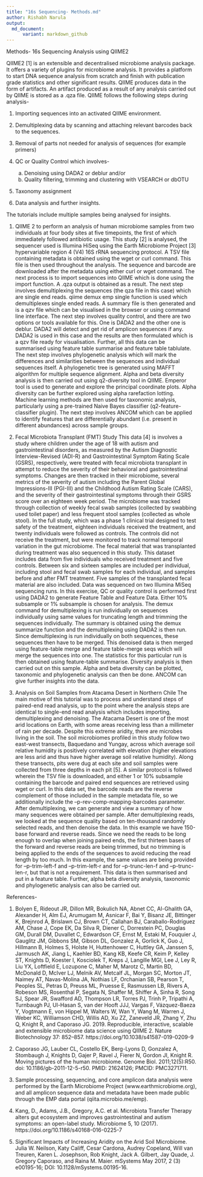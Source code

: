 ```yaml
---
title: "16s Sequencing- Methods.md"
author: Rishabh Narula
output:
  md_document:
      variant: markdown_github
---
```


Methods- 16s Sequencing Analysis using QIIME2

QIIME2 [1] is an extensible and decentralised microbiome analysis package. It offers a variety of plugins for microbiome analysis. It provides a platform to start DNA sequence analysis from scratch and finish with publication grade statistics and other significant results. QIIME produces data in the form of artifacts. An artifact produced as a result of any analysis carried out by QIIME is stored as a .qza file. 
QIIME follows the following steps during analysis-

1. Importing sequences into an activated QIIME environment.

2. Demultiplexing data by scanning and attaching relevant barcodes back to the sequences. 

3. Removal of parts not needed for analysis of sequences (for example primers)

4. QC or Quality Control which involves-
   a. Denoising using DADA2 or deblur and/or
   b. Quality filtering, trimming and clustering with VSEARCH or dbOTU

5. Taxonomy assignment

6. Data analysis and further insights.



The tutorials include multiple samples being analysed for insights.

1. QIIME 2 to perform an analysis of human microbiome samples from two individuals at four body sites at five timepoints, the first of which immediately followed antibiotic usage. This study [2] is analysed, the sequencer used is Illumina HiSeq using the Earth Microbiome Project [3] hypervariable region 4 (V4) 16S rRNA sequencing protocol. A TSV file containing metadata is obtained using the wget or curl command. This file is then used throughout the analysis. The sequence and barcode are downloaded after the metadata using either curl or wget command. The next process is to import sequences into QIIME which is done using the import function. A .qza output is obtained as a result. The next step involves demultiplexing the sequences (the qza file in this case) which are single end reads. qiime demux emp single function is used which demultiplexes single ended reads. A summary file is then generated and is a qzv file which can be visualised in the browser or using command line interface. The next step involves quality control, and there are two options or tools available for this. One is DADA2 and the other one is deblur. DADA2 will detect and get rid of amplicon sequences if any. DADA2 is used in this case and the results are then formulated which is a qzv file ready for visualisation. Further, all this data can be summarised using feature table summarise and feature table tablulate. The next step involves phylogenetic analysis which will mark the differences and similarities between the sequences and individual sequences itself. A phylogenetic tree is generated using MAFFT algorithm for multiple sequence alignment. Alpha and beta diversity analysis is then carried out using q2-diversity tool in QIIME. Emperor tool is used to generate and explore the principal coordinate plots. Alpha diversity can be further explored using alpha rarefaction lotting. Machine learning methods are then used for taxonomic analysis, particularly using a pre-trained Naive Bayes classifier (q2-feature-classifier plugin). The next step involves ANCOM which can be applied to identify features that are differentially abundant (i.e. present in different abundances) across sample groups. 


2. Fecal Microbiota Transplant (FMT) Study
This data [4] is involves a study where children under the age of 18 with autism and gastrointestinal disorders, as measured by the Autism Diagnostic Interview-Revised (ADI-R) and Gastrointestinal Symptom Rating Scale (GSRS), respectively, were treated with fecal microbiota transplant in attempt to reduce the severity of their behavioral and gastrointestinal symptoms. Changes are then tracked in their microbiome, several metrics of the severity of autism including the Parent Global Impressions-III (PGI-III) and the Childhood Autism Rating Scale (CARS), and the severity of their gastrointestinal symptoms through their GSRS score over an eighteen week period. The microbiome was tracked through collection of weekly fecal swab samples (collected by swabbing used toilet paper) and less frequent stool samples (collected as whole stool). In the full study, which was a phase 1 clinical trial designed to test safety of the treatment, eighteen individuals received the treatment, and twenty individuals were followed as controls. The controls did not receive the treatment, but were monitored to track normal temporal variation in the gut microbiome. The fecal material that was transplanted during treatment was also sequenced in this study. This dataset includes data from five individuals who received treatment and five controls. Between six and sixteen samples are included per individual, including stool and fecal swab samples for each individual, and samples before and after FMT treatment. Five samples of the transplanted fecal material are also included. Data was sequenced on two Illumina MiSeq sequencing runs. In this exercise, QC or quality control is performed first using DADA2 to generate Feature Table and Feature Data. Either 10% subsample or 1% subsample is chosen for analysis. The demux command for demultiplexing is run individually on sequences individually using same values for truncating length and trimming the sequences individually. The summary is obtained using the demux summarize function and the demultiplexing using DADA2 is then run. Since demultiplexing is run individually on both sequences, these sequences then have to be merged. This denoised data is then merged using feature-table merge and feature table-merge seqs which will merge the sequences into one. The statistics for this particular run is then obtained using feature-table summarise. Diversity analysis is then carried out on this sample. Alpha and beta diversity can be plotted, taxonomic and phylogenetic analysis can then be done. ANCOM can give further insights into the data.


3. Analysis on Soil Samples from Atacama Desert in Northern Chile
The main motive of this tutorial was to process and understand steps of paired-end read analysis, up to the point where the analysis steps are identical to single-end read analysis which includes importing, demultiplexing and denoising. The Atacama Desert is one of the most arid locations on Earth, with some areas receiving less than a millimeter of rain per decade. Despite this extreme aridity, there are microbes living in the soil. The soil microbiomes profiled in this study follow two east-west transects, Baquedano and Yungay, across which average soil relative humidity is positively correlated with elevation (higher elevations are less arid and thus have higher average soil relative humidity). Along these transects, pits were dug at each site and soil samples were collected from three depths in each pit [5]. A similar protocol is follwed wherein the TSV file is downloaded, and either 1 or 10% subsample containing the barcode and paired end sequences are retrieved using wget or curl. In this data set, the barcode reads are the reverse complement of those included in the sample metadata file, so we additionally include the --p-rev-comp-mapping-barcodes parameter. After demultiplexing, we can generate and view a summary of how many sequences were obtained per sample. After demultiplexing reads, we looked at the sequence quality based on ten-thousand randomly selected reads, and then denoise the data. In this example we have 150-base forward and reverse reads. Since we need the reads to be long enough to overlap when joining paired ends, the first thirteen bases of the forward and reverse reads are being trimmed, but no trimming is being applied to the ends of the sequences to avoid reducing the read length by too much. In this example, the same values are being provided for --p-trim-left-f and --p-trim-left-r and for --p-trunc-len-f and --p-trunc-len-r, but that is not a requirement. This data is then summarised and put in a feature table. Further, alpha beta diversity analysis, taxonomic and phylogenetic analysis can also be carried out. 




References-


1. Bolyen E, Rideout JR, Dillon MR, Bokulich NA, Abnet CC, Al-Ghalith GA, Alexander H, Alm EJ, Arumugam M, Asnicar F, Bai Y, Bisanz JE, Bittinger K, Brejnrod A, Brislawn CJ, Brown CT, Callahan BJ, Caraballo-Rodríguez AM, Chase J, Cope EK, Da Silva R, Diener C, Dorrestein PC, Douglas GM, Durall DM, Duvallet C, Edwardson CF, Ernst M, Estaki M, Fouquier J, Gauglitz JM, Gibbons SM, Gibson DL, Gonzalez A, Gorlick K, Guo J, Hillmann B, Holmes S, Holste H, Huttenhower C, Huttley GA, Janssen S, Jarmusch AK, Jiang L, Kaehler BD, Kang KB, Keefe CR, Keim P, Kelley ST, Knights D, Koester I, Kosciolek T, Kreps J, Langille MGI, Lee J, Ley R, Liu YX, Loftfield E, Lozupone C, Maher M, Marotz C, Martin BD, McDonald D, McIver LJ, Melnik AV, Metcalf JL, Morgan SC, Morton JT, Naimey AT, Navas-Molina JA, Nothias LF, Orchanian SB, Pearson T, Peoples SL, Petras D, Preuss ML, Pruesse E, Rasmussen LB, Rivers A, Robeson MS, Rosenthal P, Segata N, Shaffer M, Shiffer A, Sinha R, Song SJ, Spear JR, Swafford AD, Thompson LR, Torres PJ, Trinh P, Tripathi A, Turnbaugh PJ, Ul-Hasan S, van der Hooft JJJ, Vargas F, Vázquez-Baeza Y, Vogtmann E, von Hippel M, Walters W, Wan Y, Wang M, Warren J, Weber KC, Williamson CHD, Willis AD, Xu ZZ, Zaneveld JR, Zhang Y, Zhu Q, Knight R, and Caporaso JG. 2019. Reproducible, interactive, scalable and extensible microbiome data science using QIIME 2. Nature Biotechnology 37: 852–857. https://doi.org/10.1038/s41587-019-0209-9


2. Caporaso JG, Lauber CL, Costello EK, Berg-Lyons D, Gonzalez A, Stombaugh J, Knights D, Gajer P, Ravel J, Fierer N, Gordon JI, Knight R. Moving pictures of the human microbiome. Genome Biol. 2011;12(5):R50. doi: 10.1186/gb-2011-12-5-r50. PMID: 21624126; PMCID: PMC3271711.


3. Sample processing, sequencing, and core amplicon data analysis were performed by the Earth Microbiome Project (www.earthmicrobiome.org), and all amplicon sequence data and metadata have been made public through the EMP data portal (qiita.microbio.me/emp).


4. Kang, D., Adams, J.B., Gregory, A.C. et al. Microbiota Transfer Therapy alters gut ecosystem and improves gastrointestinal and autism symptoms: an open-label study. Microbiome 5, 10 (2017). https://doi.org/10.1186/s40168-016-0225-7



5. Significant Impacts of Increasing Aridity on the Arid Soil Microbiome. Julia W. Neilson, Katy Califf, Cesar Cardona, Audrey Copeland, Will van Treuren, Karen L. Josephson, Rob Knight, Jack A. Gilbert, Jay Quade, J. Gregory Caporaso, and Raina M. Maier. mSystems May 2017, 2 (3) e00195-16; DOI: 10.1128/mSystems.00195-16.
